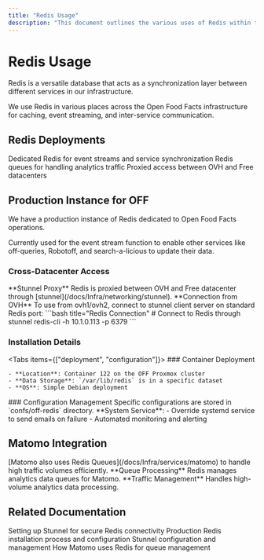```yaml
---
title: "Redis Usage"
description: "This document outlines the various uses of Redis within the Open Food Facts infrastructure, including its role as a production instance for event streams, its integration with Matomo, and details on its installation and related reports."
---
```



# Redis Usage

Redis is a versatile database that acts as a synchronization layer between different services in our infrastructure.

<Callout type="info">
  We use Redis in various places across the Open Food Facts infrastructure for
  caching, event streaming, and inter-service communication.
</Callout>

## Redis Deployments

<Cards>
  <Card title="Production Instance" href="#production-instance-for-off">
    Dedicated Redis for event streams and service synchronization
  </Card>
  <Card title="Matomo Integration" href="#matomo">
    Redis queues for handling analytics traffic
  </Card>
  <Card title="Cross-Datacenter" href="#cross-datacenter-access">
    Proxied access between OVH and Free datacenters
  </Card>
</Cards>

## Production Instance for OFF

We have a production instance of Redis dedicated to Open Food Facts operations.

<Callout type="info">
  Currently used for the event stream function to enable other services like
  off-queries, Robotoff, and search-a-licious to update their data.
</Callout>

### Cross-Datacenter Access

<Steps>
  <Step>
    **Stunnel Proxy** Redis is proxied between OVH and Free datacenter through
    [stunnel](/docs/Infra/networking/stunnel).
  </Step>

  <Step>
    **Connection from OVH** 
    To use from ovh1/ovh2, connect to stunnel client server on standard Redis port: 
    ```bash title="Redis Connection" 
    # Connect to Redis through stunnel 
    redis-cli -h 10.1.0.113 -p 6379 
    ```
  </Step>
</Steps>

### Installation Details

<Tabs items={["deployment", "configuration"]}>
  <Tab value="deployment">
    ### Container Deployment
    
    - **Location**: Container 122 on the OFF Proxmox cluster
    - **Data Storage**: `/var/lib/redis` is in a specific dataset
    - **OS**: Simple Debian deployment
  </Tab>

  <Tab value="configuration">
    ### Configuration Management
    <Callout type="info">
      Specific configurations are stored in `confs/off-redis` directory.
    </Callout>
    **System Service**: 
    - Override systemd service to send emails on failure 
    - Automated monitoring and alerting
  </Tab>
</Tabs>

## Matomo Integration

<Callout type="info">
  [Matomo also uses Redis Queues](/docs/Infra/services/matomo) to handle high
  traffic volumes efficiently.
</Callout>

<Steps>
  <Step>
    **Queue Processing** Redis manages analytics data queues for Matomo.
  </Step>

  <Step>
    **Traffic Management** Handles high-volume analytics data processing.
  </Step>
</Steps>

## Related Documentation

<Cards>
  <Card
    title="Stunnel Setup"
    href="/docs/Infra/reports/2024/2024-01-04-setting-up-stunnel"
  >
    Setting up Stunnel for secure Redis connectivity
  </Card>
  <Card
    title="Production Install"
    href="/docs/Infra/reports/2024/2024-02-08-prod-redis-install"
  >
    Production Redis installation process and configuration
  </Card>
  <Card title="Stunnel Overview" href="/docs/Infra/networking/stunnel">
    Stunnel configuration and management
  </Card>
  <Card title="Matomo Integration" href="/docs/Infra/services/matomo">
    How Matomo uses Redis for queue management
  </Card>
</Cards>
